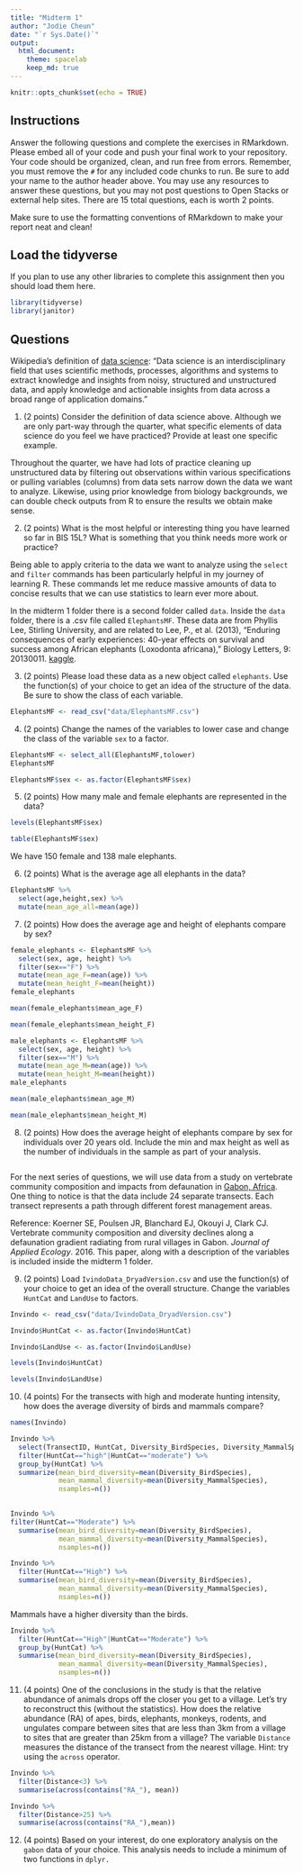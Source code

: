```yaml
---
title: "Midterm 1"
author: "Jodie Cheun"
date: "`r Sys.Date()`"
output:
  html_document: 
    theme: spacelab
    keep_md: true
---
```


```r
knitr::opts_chunk$set(echo = TRUE)
```

## Instructions
Answer the following questions and complete the exercises in RMarkdown. Please embed all of your code and push your final work to your repository. Your code should be organized, clean, and run free from errors. Remember, you must remove the `#` for any included code chunks to run. Be sure to add your name to the author header above. You may use any resources to answer these questions, but you may not post questions to Open Stacks or external help sites. There are 15 total questions, each is worth 2 points.  

Make sure to use the formatting conventions of RMarkdown to make your report neat and clean!  

## Load the tidyverse
If you plan to use any other libraries to complete this assignment then you should load them here.
```r
library(tidyverse)
library(janitor)
```

## Questions  

Wikipedia's definition of [data science](https://en.wikipedia.org/wiki/Data_science): "Data science is an interdisciplinary field that uses scientific methods, processes, algorithms and systems to extract knowledge and insights from noisy, structured and unstructured data, and apply knowledge and actionable insights from data across a broad range of application domains."  

1. (2 points) Consider the definition of data science above. Although we are only part-way through the quarter, what specific elements of data science do you feel we have practiced? Provide at least one specific example.  

Throughout the quarter, we have had lots of practice cleaning up unstructured data by filtering out observations within various specifications or pulling variables (columns) from data sets narrow down the data we want to analyze. Likewise, using prior knowledge from biology backgrounds, we can double check outputs from R to ensure the results we obtain make sense. 


2. (2 points) What is the most helpful or interesting thing you have learned so far in BIS 15L? What is something that you think needs more work or practice?  

Being able to apply criteria to the data we want to analyze using the `select` and `filter` commands has been particularly helpful in my journey of learning R. These commands let me reduce massive amounts of data to concise results that we can use statistics to learn ever more about. 

In the midterm 1 folder there is a second folder called `data`. Inside the `data` folder, there is a .csv file called `ElephantsMF`. These data are from Phyllis Lee, Stirling University, and are related to Lee, P., et al. (2013), "Enduring consequences of early experiences: 40-year effects on survival and success among African elephants (Loxodonta africana)," Biology Letters, 9: 20130011. [kaggle](https://www.kaggle.com/mostafaelseidy/elephantsmf).  

3. (2 points) Please load these data as a new object called `elephants`. Use the function(s) of your choice to get an idea of the structure of the data. Be sure to show the class of each variable.

```r
ElephantsMF <- read_csv("data/ElephantsMF.csv")
```


4. (2 points) Change the names of the variables to lower case and change the class of the variable `sex` to a factor.
```r
ElephantsMF <- select_all(ElephantsMF,tolower)
ElephantsMF
```

```r
ElephantsMF$sex <- as.factor(ElephantsMF$sex)
```

5. (2 points) How many male and female elephants are represented in the data?

```r
levels(ElephantsMF$sex)
```
```r
table(ElephantsMF$sex)
```
We have 150 female and 138 male elephants. 

6. (2 points) What is the average age all elephants in the data?
```r
ElephantsMF %>% 
  select(age,height,sex) %>% 
  mutate(mean_age_all=mean(age))
```

7. (2 points) How does the average age and height of elephants compare by sex?
```r
female_elephants <- ElephantsMF %>% 
  select(sex, age, height) %>% 
  filter(sex=="F") %>% 
  mutate(mean_age_F=mean(age)) %>% 
  mutate(mean_height_F=mean(height))
female_elephants  
```
```r
mean(female_elephants$mean_age_F)
```
```r
mean(female_elephants$mean_height_F)
```

```r
male_elephants <- ElephantsMF %>% 
  select(sex, age, height) %>% 
  filter(sex=="M") %>% 
  mutate(mean_age_M=mean(age)) %>% 
  mutate(mean_height_M=mean(height))
male_elephants 
```
```r
mean(male_elephants$mean_age_M)
```

```r
mean(male_elephants$mean_height_M)
```

8. (2 points) How does the average height of elephants compare by sex for individuals over 20 years old. Include the min and max height as well as the number of individuals in the sample as part of your analysis.  

```r

```


For the next series of questions, we will use data from a study on vertebrate community composition and impacts from defaunation in [Gabon, Africa](https://en.wikipedia.org/wiki/Gabon). One thing to notice is that the data include 24 separate transects. Each transect represents a path through different forest management areas.  

Reference: Koerner SE, Poulsen JR, Blanchard EJ, Okouyi J, Clark CJ. Vertebrate community composition and diversity declines along a defaunation gradient radiating from rural villages in Gabon. _Journal of Applied Ecology_. 2016. This paper, along with a description of the variables is included inside the midterm 1 folder.  

9. (2 points) Load `IvindoData_DryadVersion.csv` and use the function(s) of your choice to get an idea of the overall structure. Change the variables `HuntCat` and `LandUse` to factors.
```r
Invindo <- read_csv("data/IvindoData_DryadVersion.csv")
```
```r
Invindo$HuntCat <- as.factor(Invindo$HuntCat)
```

```r
Invindo$LandUse <- as.factor(Invindo$LandUse)
```

```r
levels(Invindo$HuntCat)
```

```r
levels(Invindo$LandUse)
```


10. (4 points) For the transects with high and moderate hunting intensity, how does the average diversity of birds and mammals compare?
```r
names(Invindo)
```
```r
Invindo %>% 
  select(TransectID, HuntCat, Diversity_BirdSpecies, Diversity_MammalSpecies) %>% 
  filter(HuntCat=="high"|HuntCat=="moderate") %>% 
  group_by(HuntCat) %>% 
  summarize(mean_bird_diversity=mean(Diversity_BirdSpecies),
            mean_mammal_diversity=mean(Diversity_MammalSpecies),
            nsamples=n())
  
```

```r
Invindo %>% 
filter(HuntCat=="Moderate") %>% 
  summarise(mean_bird_diversity=mean(Diversity_BirdSpecies),
            mean_mammal_diversity=mean(Diversity_MammalSpecies),
            nsamples=n())
```
```r
Invindo %>% 
  filter(HuntCat=="High") %>% 
  summarise(mean_bird_diversity=mean(Diversity_BirdSpecies),
            mean_mammal_diversity=mean(Diversity_MammalSpecies),
            nsamples=n())
```
Mammals have a higher diversity than the birds. 

```r
Invindo %>% 
  filter(HuntCat=="High"|HuntCat=="Moderate") %>% 
  group_by(HuntCat) %>% 
  summarise(mean_bird_diversity=mean(Diversity_BirdSpecies),
            mean_mammal_diversity=mean(Diversity_MammalSpecies),
            nsamples=n())
```

11. (4 points) One of the conclusions in the study is that the relative abundance of animals drops off the closer you get to a village. Let's try to reconstruct this (without the statistics). How does the relative abundance (RA) of apes, birds, elephants, monkeys, rodents, and ungulates compare between sites that are less than 3km from a village to sites that are greater than 25km from a village? The variable `Distance` measures the distance of the transect from the nearest village. Hint: try using the `across` operator.  

```r
Invindo %>% 
  filter(Distance<3) %>%
  summarise(across(contains("RA_"), mean))
```

```r
Invindo %>% 
  filter(Distance>25) %>% 
  summarise(across(contains("RA_"),mean))
```


12. (4 points) Based on your interest, do one exploratory analysis on the `gabon` data of your choice. This analysis needs to include a minimum of two functions in `dplyr.`